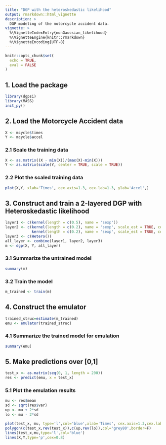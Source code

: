 ```yaml
---
title: "DGP with the heteroskedastic likelihood"
output: rmarkdown::html_vignette
description: >
  DGP modeling of the motorcycle accident data.
vignette: >
  %\VignetteIndexEntry{nonGaussian_likelihood}
  %\VignetteEngine{knitr::rmarkdown}
  %\VignetteEncoding{UTF-8}
---
```


```r
knitr::opts_chunk$set(
  echo = TRUE,
  eval = FALSE
)
```

## 1. Load the package

```r
library(dgpsi)
library(MASS)
init_py()
```

## 2. Load the Motorcycle Accident data

```r
X <- mcycle$times
Y <- mcycle$accel
```

### 2.1 Scale the training data

```r
X <- as.matrix((X - min(X))/(max(X)-min(X)))
Y <- as.matrix(scale(Y, center = TRUE, scale = TRUE))
```

### 2.2 Plot the scaled training data

```r
plot(X,Y, xlab='Times', cex.axis=1.3, cex.lab=1.3, ylab='Accel',)
```

## 3. Construct and train a 2-layered DGP with Heteroskedastic likelihood

```r
layer1 <- c(kernel(length = c(0.5), name = 'sexp'))
layer2 <- c(kernel(length = c(0.2), name = 'sexp', scale_est = TRUE, connect = c(1)),
            kernel(length = c(0.2), name = 'sexp', scale_est = TRUE, connect = c(1)))
layer3 <- c(Hetero())
all_layer <- combine(layer1, layer2, layer3)
m <- dgp(X, Y, all_layer)
```

### 3.1 Summarize the untrained model

```r
summary(m)
```

### 3.2 Train the model

```r
m_trained <- train(m)
```

## 4. Construct the emulator

```r
trained_struc=estimate(m_trained)
emu <- emulator(trained_struc)
```

### 4.1 Summarize the trained model for emulation

```r
summary(emu)
```

## 5. Make predictions over [0,1]

```r
test_x <- as.matrix(seq(0, 1, length = 200))
res <- predict(emu, x = test_x)
```

### 5.1 Plot the emulation results

```r
mu <- res$mean
sd <- sqrt(res$var)
up <- mu + 2*sd
lo <- mu - 2*sd

plot(test_x, mu, type='l',col='blue',xlab='Times', cex.axis=1.3,cex.lab=1.3, ylab='Accel',ylim=c(-3.5,3.5))
polygon(c(test_x,rev(test_x)),c(up,rev(lo)),col='grey80',border=F)
lines(test_x,mu,type='l',col='blue')
lines(X,Y,type='p',cex=0.8)
```
